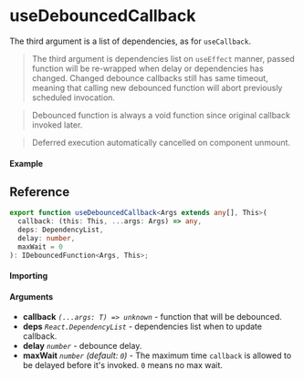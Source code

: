 
<Meta title="Callback/useDebouncedCallback" component={Example} />

# useDebouncedCallback

The third argument is a list of dependencies, as for `useCallback`.

> The third argument is dependencies list on `useEffect` manner, passed function will be re-wrapped
> when delay or dependencies has changed. Changed debounce callbacks still has same timeout, meaning
> that calling new debounced function will abort previously scheduled invocation.

> Debounced function is always a void function since original callback invoked later.

> Deferred execution automatically cancelled on component unmount.

#### Example

<Canvas>
  <Story story={Example} inline />
</Canvas>

## Reference

```ts
export function useDebouncedCallback<Args extends any[], This>(
  callback: (this: This, ...args: Args) => any,
  deps: DependencyList,
  delay: number,
  maxWait = 0
): IDebouncedFunction<Args, This>;
```

#### Importing

<ImportPath />

#### Arguments

- **callback** _`(...args: T) => unknown`_ - function that will be debounced.
- **deps** _`React.DependencyList`_ - dependencies list when to update callback.
- **delay** _`number`_ - debounce delay.
- **maxWait** _`number`_ _(default: `0`)_ - The maximum time `callback` is allowed to be delayed
  before it's invoked. `0` means no max wait.
